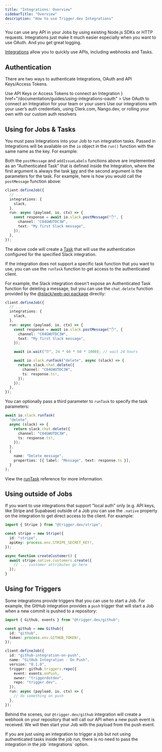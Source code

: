 ```yaml
---
title: "Integrations: Overview"
sidebarTitle: "Overview"
description: "How to use Trigger.dev Integrations"
---
```


<Note>
  You can use any API in your Jobs by using existing Node.js SDKs or HTTP requests. Integrations
  just make it much easier especially when you want to use OAuth. And you get great logging.
</Note>

[Integrations](/documentation/concepts/integrations) allow you to quickly use APIs, including webhooks and Tasks.

## Authentication

There are two ways to authenticate Integrations, OAuth and API Keys/Access Tokens.

<CardGroup cols={2}>
  <Card
    title="API Keys/Access Tokens"
    icon="key"
    href="/documentation/guides/using-integrations-apikeys"
  >
    Use API Keys or Access Tokens to connect an Integration
  </Card>
  <Card
    title="OAuth"
    icon={
      <svg viewBox="0 0 100 100" fill="none" xmlns="http://www.w3.org/2000/svg">
        <path
          d="M50.5013 0C49.1646 0 47.7861 0.0417711 46.3659 0.125313C43.609 0.292398 40.685 0.75188 37.594 1.50376C34.67 2.25564 32.1637 3.09106 30.0752 4.01002C26.9006 5.43024 23.6842 7.26817 20.4261 9.52381C16.7502 12.1136 13.4921 15.2464 10.6516 18.9223C7.81119 22.5982 5.51378 26.6082 3.7594 30.9524L3.13283 32.4561C2.38095 34.2941 1.8797 35.6725 1.62907 36.5915C0.543024 40.3509 0 44.4444 0 48.8722C0 52.9657 0.37594 56.8505 1.12782 60.5263C2.96575 68.8805 6.39098 76.0234 11.4035 81.9549C15.7477 87.1345 21.5539 91.6458 28.8221 95.4887C32.8321 97.5773 37.406 98.9766 42.5439 99.6867C47.6817 100.397 52.8822 100.355 58.1454 99.5614C63.4085 98.7677 68.2122 97.2849 72.5564 95.1128C80.0752 91.2698 86.4244 85.4636 91.604 77.6942C94.1938 73.8513 96.1988 69.6742 97.619 65.1629C99.2063 60.1504 100 54.9708 100 49.6241C100 44.8621 99.1228 39.8914 97.3684 34.7118C95.9482 30.3676 94.0267 26.3158 91.604 22.5564C87.3434 15.7895 81.9967 10.4845 75.5639 6.6416C68.2122 2.21387 59.858 0 50.5013 0ZM46.2406 23.8095H53.0075C54.3442 23.8095 55.5556 24.2063 56.6416 25C57.7277 25.7936 58.4795 26.817 58.8972 28.0702L72.1805 68.1704C72.7652 69.8413 72.6608 71.4494 71.8672 72.995C71.0735 74.5405 69.883 75.5639 68.2957 76.0652C67.6274 76.2322 66.9591 76.3158 66.2907 76.3158C64.9541 76.3158 63.7427 75.9398 62.6566 75.188C61.5706 74.4361 60.8187 73.3918 60.401 72.0551L57.5188 62.9073H42.4812L39.599 72.0551C39.1813 73.3083 38.4294 74.3317 37.3434 75.1253C36.2573 75.919 35.0459 76.3158 33.7093 76.3158C33.0409 76.3158 32.4144 76.2322 31.8296 76.0652C30.1587 75.5639 28.9265 74.5614 28.1328 73.0576C27.3392 71.5539 27.193 69.9666 27.6942 68.2957L40.3509 28.1955C40.7686 26.8588 41.5205 25.7936 42.6065 25C43.6926 24.2063 44.9039 23.8095 46.2406 23.8095Z"
          fill="#818cf8"
        />
      </svg>
    }
    href="/documentation/guides/using-integrations-oauth"
  >
    Use OAuth to connect an Integration for your team or your users
  </Card>
  <Card
    title="Bring-your-own Auth"
    icon="user"
    href="/documentation/guides/using-integrations-byo-auth"
  >
    Use our integrations with your user’s auth credentials, using Clerk.com, Nango.dev, or rolling
    your own with our custom auth resolvers
  </Card>
</CardGroup>

## Using for Jobs & Tasks

You must pass Integrations into your Job to run integration tasks. Passed in Integrations will be available on the `io` object in the `run()` function with the same name as the key. For example:

<Snippet file="how-to-pass-integrations.mdx" />

Both the `postMessage` and `addIssueLabels` functions above are implemented as an "Authenticated Task" that is defined inside the Integration, where the first argument is always the task [key](/documentation/concepts/tasks#task-keys) and the second argument is the parameters for the task. For example, here is how you would call the `postMessage` function above:

```ts
client.defineJob({
  // ...
  integrations: {
    slack,
  },
  run: async (payload, io, ctx) => {
    const response = await io.slack.postMessage("✋", {
      channel: "C04GWUTDC3W",
      text: "My first Slack message",
    });
  },
});
```

The above code will create a [Task](/documentation/concepts/tasks) that will use the authentication configured for the specified Slack integration.

If the integration does not support a specific task function that you want to use, you can use the `runTask` function to get access to the authenticated client.

For example, the Slack integration doesn't expose an Authenticated Task function for deleting a message, but you can use the `chat.delete` function provided by the [@slack/web-api package](https://slack.dev/node-slack-sdk/web-api) directly:

```ts
client.defineJob({
  // ...
  integrations: {
    slack,
  },
  run: async (payload, io, ctx) => {
    const response = await io.slack.postMessage("✋", {
      channel: "C04GWUTDC3W",
      text: "My first Slack message",
    });

    await io.wait("⏰", 24 * 60 * 60 * 1000); // wait 24 hours

    await io.slack.runTask("delete", async (slack) => {
      return slack.chat.delete({
        channel: "C04GWUTDC3W",
        ts: response.ts!,
      });
    });
  },
});
```

You can optionally pass a third parameter to `runTask` to specify the task parameters:

```ts
await io.slack.runTask(
  "delete",
  async (slack) => {
    return slack.chat.delete({
      channel: "C04GWUTDC3W",
      ts: response.ts!,
    });
  },
  {
    name: "Delete message",
    properties: [{ label: "Message", text: response.ts }],
  }
);
```

View the [runTask](/sdk/io/runtask#parameters) reference for more information.

## Using outside of Jobs

If you want to use integrations that support "local auth" only (e.g. API keys, like Stripe and Supabase) outside of a Job you can use the `.native` property on the integration to get direct access to the client. For example:

```ts stripe.ts
import { Stripe } from "@trigger.dev/stripe";

const stripe = new Stripe({
  id: "stripe",
  apiKey: process.env.STRIPE_SECRET_KEY!,
});

async function createCustomer() {
  await stripe.native.customers.create({
    // ... customer attributes go here
  });
}
```

## Using for Triggers

Some integrations provide triggers that you can use to start a Job. For example, the GitHub integration provides a `push` trigger that will start a Job when a new commit is pushed to a repository:

```ts
import { Github, events } from "@trigger.dev/github";

const github = new Github({
  id: "github",
  token: process.env.GITHUB_TOKEN!,
});

client.defineJob({
  id: "github-integration-on-push",
  name: "GitHub Integration - On Push",
  version: "0.1.0",
  trigger: github.triggers.repo({
    event: events.onPush,
    owner: "triggerdotdev",
    repo: "trigger.dev",
  }),
  run: async (payload, io, ctx) => {
    // do something on push
  },
});
```

Behind the scenes, our `@trigger.dev/github` integration will create a webhook on your repository that will call our API when a new push event is received. We will then start your Job with the payload from the push event.

<Note>
  If you are just using an integration to trigger a job but not using authenticated tasks inside the
  job run, there is no need to pass the integration in the job `integrations` option.
</Note>
